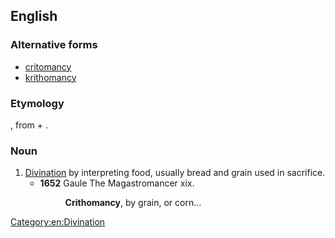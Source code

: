 ==English==

===Alternative forms===
* [[critomancy]]
* [[krithomancy]]

===Etymology===
{{etyl|grc|en}} {{term|sc=polytonic|κριθομαντεία|tr=krithomanteia||divination by barley|lang=grc}}, from {{term|sc=polytonic|κριθή|tr=krithe||barley|lang=grc}} + {{term|sc=polytonic|μαντεία|tr=manteia||divination|lang=grc}}.

===Noun===
{{en-noun|-}}

# [[divination|Divination]] by interpreting food, usually bread and grain used in sacrifice.
#* '''1652''' Gaule The Magastromancer xix.
#*: '''Crithomancy''', by grain, or corn...

[[Category:en:Divination]]